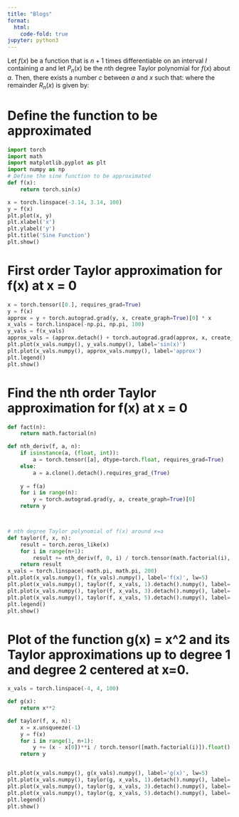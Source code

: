 ```yaml
---
title: "Blogs"
format:
  html:
    code-fold: true
jupyter: python3
---
```

\begin{equation}
f(x) = \sum_{n=0}^{\infty}\frac{f^{(n)}(a)}{n!}(x-a)^{n}
\end{equation}

Let $f(x)$ be a function that is $n+1$ times differentiable on an interval $I$ containing $a$ and let $P_n(x)$ be the $n$th degree Taylor polynomial for $f(x)$ about $a$. Then, there exists a number $c$ between $a$ and $x$ such that:
\begin{equation}
f(x)=P_n(x)+R_n(x),
\end{equation}
where the remainder $R_n(x)$ is given by:
\begin{equation}
R_n(x)=\frac{f^{(n+1)}(c)}{(n+1)!}(x-a)^{n+1}.
\end{equation}

# Define the function to be approximated
```python
import torch
import math
import matplotlib.pyplot as plt
import numpy as np
# Define the sine function to be approximated
def f(x):
    return torch.sin(x)

x = torch.linspace(-3.14, 3.14, 100)
y = f(x)
plt.plot(x, y)
plt.xlabel('x')
plt.ylabel('y')
plt.title('Sine Function')
plt.show()


```
# First order Taylor approximation for f(x) at x = 0
```python
x = torch.tensor([0.], requires_grad=True)
y = f(x)
approx = y + torch.autograd.grad(y, x, create_graph=True)[0] * x
x_vals = torch.linspace(-np.pi, np.pi, 100)
y_vals = f(x_vals)
approx_vals = (approx.detach() + torch.autograd.grad(approx, x, create_graph=True)[0] * x_vals).detach()
plt.plot(x_vals.numpy(), y_vals.numpy(), label='sin(x)')
plt.plot(x_vals.numpy(), approx_vals.numpy(), label='approx')
plt.legend()
plt.show()

```
# Find the nth order Taylor approximation for f(x) at x = 0
```python

def fact(n):
    return math.factorial(n)

def nth_deriv(f, a, n):
    if isinstance(a, (float, int)):
        a = torch.tensor([a], dtype=torch.float, requires_grad=True)
    else:
        a = a.clone().detach().requires_grad_(True)
    
    y = f(a)
    for i in range(n):
        y = torch.autograd.grad(y, a, create_graph=True)[0]
    return y



# nth degree Taylor polynomial of f(x) around x=a
def taylor(f, x, n):
    result = torch.zeros_like(x)
    for i in range(n+1):
        result += nth_deriv(f, 0, i) / torch.tensor(math.factorial(i), dtype=torch.float32) * (x**i)
    return result
x_vals = torch.linspace(-math.pi, math.pi, 200)
plt.plot(x_vals.numpy(), f(x_vals).numpy(), label='f(x)', lw=5)
plt.plot(x_vals.numpy(), taylor(f, x_vals, 1).detach().numpy(), label='Taylor approximation, n=1')
plt.plot(x_vals.numpy(), taylor(f, x_vals, 3).detach().numpy(), label='Taylor approximation, n=3')
plt.plot(x_vals.numpy(), taylor(f, x_vals, 5).detach().numpy(), label='Taylor approximation, n=5')
plt.legend()
plt.show()

```

# Plot of the function g(x) = x^2 and its Taylor approximations up to degree 1 and degree 2 centered at x=0.

```python
x_vals = torch.linspace(-4, 4, 100)

def g(x):
    return x**2

def taylor(f, x, n):
    x = x.unsqueeze(-1)
    y = f(x)
    for i in range(1, n+1):
        y += (x - x[0])**i / torch.tensor([math.factorial(i)]).float() * f(x[0] + 0.0)
    return y


plt.plot(x_vals.numpy(), g(x_vals).numpy(), label='g(x)', lw=5)
plt.plot(x_vals.numpy(), taylor(g, x_vals, 1).detach().numpy(), label='Taylor approximation, n=1')
plt.plot(x_vals.numpy(), taylor(g, x_vals, 3).detach().numpy(), label='Taylor approximation, n=3')
plt.plot(x_vals.numpy(), taylor(g, x_vals, 5).detach().numpy(), label='Taylor approximation, n=5')
plt.legend()
plt.show()

```
